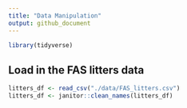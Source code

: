 ```yaml
---
title: "Data Manipulation"
output: github_document
---
```


```r
library(tidyverse)
```

## Load in the FAS litters data

```r
litters_df <- read_csv("./data/FAS_litters.csv")
litters_df <- janitor::clean_names(litters_df)
```